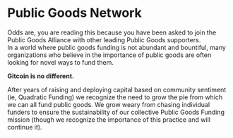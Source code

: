 # Public Goods Network

<div style={{ fontSize: 24, paddingTop: 12 }}>
  Odds are, you are reading this because you have been asked to join the Public
  Goods Alliance with other leading Public Goods supporters.
</div>
In a world where public goods funding is not abundant and bountiful, many organizations
who believe in the importance of public goods are often looking for novel ways to
fund them.

**Gitcoin is no different.**

After years of raising and deploying capital based on community sentiment (ie, Quadratic Funding) we recognize the need to grow the pie from which we can all fund public goods. We grow weary from chasing individual funders to ensure the sustainability of our collective Public Goods Funding mission (though we recognize the importance of this practice and will continue it).
